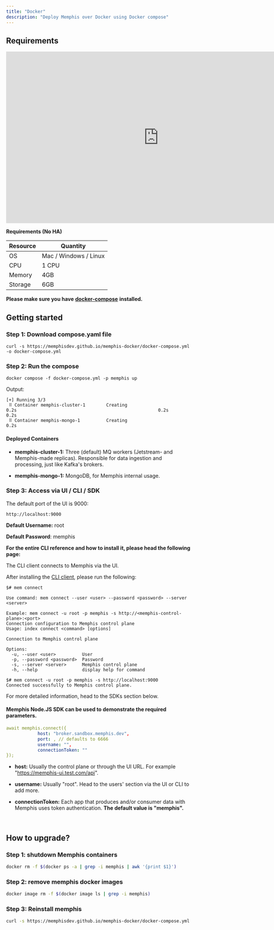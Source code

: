 ```yaml
---
title: "Docker"
description: "Deploy Memphis over Docker using Docker compose"
---
```


## Requirements

<iframe
  width="831"
  height="468"
  src="https://www.youtube.com/embed/cXAk60hMtHs"
  title="How to install memphis{dev} broker using Docker-Compose"
  frameborder="0"
  allow="accelerometer; autoplay; clipboard-write; encrypted-media; gyroscope; picture-in-picture; web-share"
  allowfullscreen
></iframe>

**Requirements (No HA)**

| Resource | Quantity              |
| -------- | --------------------- |
| OS       | Mac / Windows / Linux |
| CPU      | 1 CPU                 |
| Memory   | 4GB                   |
| Storage  | 6GB                   |

**Please make sure you have**
[**docker-compose**](https://docs.docker.com/compose/) **installed.**

## Getting started

### Step 1: Download compose.yaml file

```
curl -s https://memphisdev.github.io/memphis-docker/docker-compose.yml -o docker-compose.yml
```

### Step 2: Run the compose

```
docker compose -f docker-compose.yml -p memphis up
```

Output:

```
[+] Running 3/3
 ⠿ Container memphis-cluster-1        Creating                                                      0.2s                                                      0.2s                                                  0.2s
 ⠿ Container memphis-mongo-1          Creating                                                      0.2s
```

#### Deployed Containers

- **memphis-cluster-1:** Three (default) MQ workers (Jetstream- and Memphis-made
  replicas). Responsible for data ingestion and processing, just like Kafka's
  brokers.

- **memphis-mongo-1:** MongoDB, for Memphis internal usage.

### Step 3: Access via UI / CLI / SDK

<Tabs>

<Tab title="UI" >

The default port of the UI is 9000:

```
http://localhost:9000
```

**Default Username:** root

**Default Password**: memphis

</Tab>

<Tab title="CLI" >

**For the entire CLI reference and how to install it, please head the following
page:**

<Card title="CLI" href="/cli/installation" />

The CLI client connects to Memphis via the UI.

After installing the [CLI client](/memphis/cli), please run the following:

```
$# mem connect

Use command: mem connect --user <user> --password <password> --server <server>

Example: mem connect -u root -p memphis -s http://<memphis-control-plane>:<port>
Connection configuration to Memphis control plane
Usage: index connect <command> [options]

Connection to Memphis control plane

Options:
  -u, --user <user>          User
  -p, --password <password>  Password
  -s, --server <server>      Memphis control plane
  -h, --help                 display help for command
```

```
$# mem connect -u root -p memphis -s http://localhost:9000
Connected successfully to Memphis control plane.
```

</Tab>

<Tab title="SDK" >

For more detailed information, head to the SDKs section below.

<Card title="SDKs and Protocols" href="/sdks-and-protocols/nats/nats" />

####

#### Memphis Node.JS SDK can be used to demonstrate the required parameters.

```yaml
await memphis.connect({
            host: "broker.sandbox.memphis.dev",
            port: , // defaults to 6666
            username: "",
            connectionToken: ""
});
```

- **host:** Usually the control plane or through the UI URL. For example
  "https://memphis-ui.test.com/api".

- **username:** Usually "root". Head to the users' section via the UI or CLI to
  add more.

- **connectionToken:** Each app that produces and/or consumer data with Memphis
  uses token authentication. **The default value is "memphis".**

</Tab>

</Tabs>
<br />
<Card
  title="Step 2 - Hello World"
  icon="file"
  href="/memphis/getting-started/2-hello-world"
/>

## How to upgrade?

### Step 1: shutdown Memphis containers

```bash
docker rm -f $(docker ps -a | grep -i memphis | awk '{print $1}')
```

### Step 2: remove memphis docker images

```bash
docker image rm -f $(docker image ls | grep -i memphis)
```

### Step 3: Reinstall memphis

```bash
curl -s https://memphisdev.github.io/memphis-docker/docker-compose.yml -o docker-compose.yml && docker compose -f docker-compose.yml -p memphis up
```
